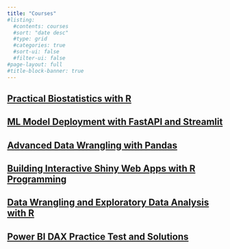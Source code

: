 ```yaml
---
title: "Courses"
#listing:
  #contents: courses
  #sort: "date desc"
  #type: grid
  #categories: true
  #sort-ui: false
  #filter-ui: false
#page-layout: full
#title-block-banner: true
---
```


## [Practical Biostatistics with R](https://www.udemy.com/course/practical-biostatistics-with-r/?referralCode=62235AEEDF809F66FEFA)

## [ML Model Deployment with FastAPI and Streamlit](https://www.udemy.com/course/ml-model-deployment-with-fastapi-and-streamlit/?referralCode=F5A92CE034F17099C9F0)

## [Advanced Data Wrangling with Pandas](https://www.udemy.com/course/advanced-data-wrangling-with-pandas/?referralCode=3AD7BB5C8CC0CBBF7D54)

## [Building Interactive Shiny Web Apps with R Programming](https://www.udemy.com/course/building-interactive-shiny-web-apps-with-r-programming/?referralCode=D14E5F6ED868849C8504)

## [Data Wrangling and Exploratory Data Analysis with R](https://www.udemy.com/course/practical-data-analysis-with-r-programming/?referralCode=51DF29BB00C08C188480)

## [Power BI DAX Practice Test and Solutions](https://www.udemy.com/course/power-bi-dax-practice-test-and-solutions/?referralCode=ADCE2EFFBB1C7548B824)
